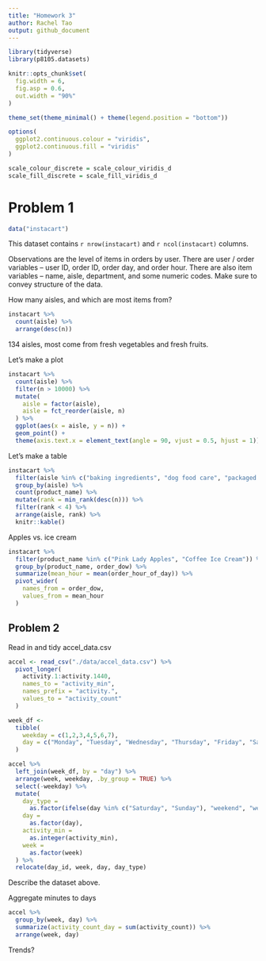 ```yaml
---
title: "Homework 3"
author: Rachel Tao
output: github_document
---
```


```r

library(tidyverse)
library(p8105.datasets)

knitr::opts_chunk$set(
  fig.width = 6,
  fig.asp = 0.6,
  out.width = "90%"
)

theme_set(theme_minimal() + theme(legend.position = "bottom"))

options(
  ggplot2.continuous.colour = "viridis",
  ggplot2.continuous.fill = "viridis"
)

scale_colour_discrete = scale_colour_viridis_d
scale_fill_discrete = scale_fill_viridis_d
```

# Problem 1

```r
data("instacart")
```

This dataset contains `r nrow(instacart)` and `r ncol(instacart)` columns. 

Observations are the level of items in orders by user. There are user / order variables -- user ID, order ID, order day, and order hour. There are also item variables -- name, aisle, department, and some numeric codes. Make sure to convey structure of the data.

How many aisles, and which are most items from?

```r
instacart %>% 
  count(aisle) %>% 
  arrange(desc(n))
```

134 aisles, most come from fresh vegetables and fresh fruits.

Let's make a plot

```r
instacart %>% 
  count(aisle) %>% 
  filter(n > 10000) %>%
  mutate(
    aisle = factor(aisle),
    aisle = fct_reorder(aisle, n)
  ) %>% 
  ggplot(aes(x = aisle, y = n)) +
  geom_point() +
  theme(axis.text.x = element_text(angle = 90, vjust = 0.5, hjust = 1))
```

Let's make a table

```r
instacart %>% 
  filter(aisle %in% c("baking ingredients", "dog food care", "packaged vegetables fruits")) %>% 
  group_by(aisle) %>% 
  count(product_name) %>% 
  mutate(rank = min_rank(desc(n))) %>% 
  filter(rank < 4) %>% 
  arrange(aisle, rank) %>% 
  knitr::kable()
```

Apples vs. ice cream

```r
instacart %>% 
  filter(product_name %in% c("Pink Lady Apples", "Coffee Ice Cream")) %>% 
  group_by(product_name, order_dow) %>% 
  summarize(mean_hour = mean(order_hour_of_day)) %>% 
  pivot_wider(
    names_from = order_dow,
    values_from = mean_hour
  )
```

## Problem 2

Read in and tidy accel_data.csv

```r
accel <- read_csv("./data/accel_data.csv") %>%
  pivot_longer(
    activity.1:activity.1440,
    names_to = "activity_min",
    names_prefix = "activity.",
    values_to = "activity_count"
  )

week_df <- 
  tibble(
    weekday = c(1,2,3,4,5,6,7),
    day = c("Monday", "Tuesday", "Wednesday", "Thursday", "Friday", "Saturday", "Sunday")
  )

accel %>% 
  left_join(week_df, by = "day") %>% 
  arrange(week, weekday, .by_group = TRUE) %>% 
  select(-weekday) %>% 
  mutate(
    day_type = 
      as.factor(ifelse(day %in% c("Saturday", "Sunday"), "weekend", "weekday")),
    day = 
      as.factor(day),
    activity_min =
      as.integer(activity_min),
    week =
      as.factor(week)
  ) %>% 
  relocate(day_id, week, day, day_type)

```

Describe the dataset above.

Aggregate minutes to days

```r
accel %>% 
  group_by(week, day) %>% 
  summarize(activity_count_day = sum(activity_count)) %>% 
  arrange(week, day)
```

Trends?

```r

```


